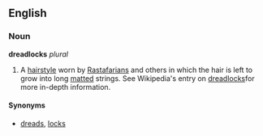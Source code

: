 ==English==
===Noun===
'''dreadlocks''' ''plural''

#A [[hairstyle]] worn by [[Rastafarian]]s and others in which the hair is left to grow into long [[matt]]ed strings. See Wikipedia's entry on [http://en.wikipedia.org/wiki/Dreadlocks dreadlocks]for more in-depth information.

====Synonyms====
*[[dreads]], [[locks]]